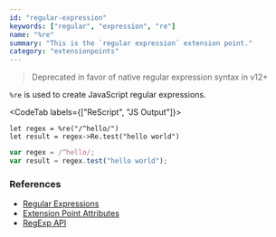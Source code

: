```yaml
---
id: "regular-expression"
keywords: ["regular", "expression", "re"]
name: "%re"
summary: "This is the `regular expression` extension point."
category: "extensionpoints"
---
```


> Deprecated in favor of native regular expression syntax in v12+

`%re` is used to create JavaScript regular expressions.

<CodeTab labels={["ReScript", "JS Output"]}>

```res
let regex = %re("/^hello/")
let result = regex->Re.test("hello world")
```

```js
var regex = /^hello/;
var result = regex.test("hello world");
```

</CodeTab>

### References

* [Regular Expressions](/docs/manual/latest/primitive-types#regular-expression)
* [Extension Point Attributes](/docs/manual/latest/attribute#extension-point)
* [RegExp API](/docs/manual/latest/api/core/regexp)
